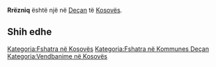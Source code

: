 {{Fshat në 
 | Emri                = Rrëzniq
 | EmriAlt                = 
 | NAME_SHORT_FORM=      
 | NAME_GENERIC=      
 | NAME_SORT_NAME_RO=      RREZNIQ
 | FULL_NAME_RO = Rrëzniq
 | FULL_NAME_ND_RO=Rrezniq
 | SORT_NAME_RG=RREZNIQ
 | FULL_NAME_RG=Rrëzniq
 | FULL_NAME_ND_RG=Rrezniq
 | SRP_NAME_SHORT_FORM=      
 | SRP_NAME_GENERIC=      
 | SRP_NAME_SORT_NAME_RO=      
 | SRP_FULL_NAME_RO = 
 | SRP_FULL_NAME_ND_RO=
 | SRP_SORT_NAME_RG=
 | SRP_FULL_NAME_RG=
 | SRP_FULL_NAME_ND_RG=
 | Emri (Rasa dhanore) = 
 | Figura              = 
 | Shteti              = Kosovo
 | Komuna              = Deçan
 | Kodi postar         = 
 | Sipërfaqja          = 

 | Popullsia           = 

 | Regj. i popullsisë  = 
 | Dend. e popullsisë  = 
 | Faqja zyrtare       = 
 <!--- Koordinatat ----> 
 | Gjerësia            = 42.52
 | Gjatësia            = 20.347222
 | Lartësia            = 
}}
'''Rrëzniq''' është një [[]] në [[Deçan]] të [[Kosovës]].

<!-- == Gjeografia == -->
<!-- == Historia == -->
<!-- == Demografia == -->
== Shih edhe ==
{{Komuna Deçan}}
{{Kosovo-Administrata-Cung}}

[[Kategoria:Fshatra në Kosovës]]
[[Kategoria:Fshatra në Kommunes Deçan]]
[[Kategoria:Vendbanime në Kosovës]]